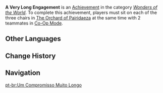 {{Achievement Infobox
|title        = 
|id           = 81313
|order id     = 1300
|category     = Wonders of the World
|description  = Though destinies may be sundered, the pact lives on in slumber...
|requirements = Sit on each of the three chairs in [[The Orchard of Pairidaeza]] at the same time with 2 teammates in [[Co-Op Mode]].
|primogems    = 5
|tracking     = 
|hidden       = 1
|topic        = Co-Op Mode;The Orchard of Pairidaeza
|type         = Exploration
}}
'''A Very Long Engagement''' is an [[Achievement]] in the category ''[[Wonders of the World]]''. To complete this achievement, players must sit on each of the three chairs in [[The Orchard of Pairidaeza]] at the same time with 2 teammates in [[Co-Op Mode]].
<!--
==Gameplay Notes==
* 

==Trivia==
* 

==Gallery==
{{Preview
|size=300px
|file=
|caption=
}}

==Video Guides==
{{EVT
|video1   = 
|caption1 = 
}}
-->
==Other Languages==
{{Other Languages
|en      = A Very Long Engagement
|zhs     = 漫长的盟约
|zhs_rm  = Màncháng de Méngyuē
|zht     = 漫長的盟約
|zht_rm  = Màncháng de Méngyuē
|zh_tl   = 
|ja      = ロング・エンゲージメント
|ja_rm   = Rongu Engeejimento
|ja_tl   = Long Engagement
|ko      = 기나긴 맹약
|ko_tl   = A Very Long Pledge
|es      = La alianza eterna
|es_tl   = The Eternal Alliance
|fr      = Un très long engagement
|fr_tl   = A Very Long Engagement
|ru      = Затянувшийся союзный договор
|ru_tl   = Dragged Out Union Contract
|th      = พันธสัญญาอันยาวนาน
|th_rm   = Phanthasanya an Yao-nan
|th_tl   = A Very Long Commitment
|vi      = Liên Minh Dài Đằng Đẵng
|vi_tl   = 
|de      = Endloser Pakt
|de_tl   = 
|id      = Persekutuan Yang Terlampau Panjang
|id_tl   = An Overly Long Alliance
|pt      = Um Compromisso Muito Longo
|pt_tl   = 
|tr      = Çok Uzun Süren Bir Anlaşma
|tr_tl   = 
|it      = Una lunga alleanza
|it_tl   = A Long-lived Alliance
}}

==Change History==
{{Change History|3.4}}
<!--
==References==
{{Reflist}}
-->
==Navigation==
{{Achievement Navbox}}

[[pt-br:Um Compromisso Muito Longo]]